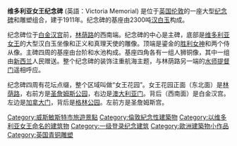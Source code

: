 {{noteTA
|G1=PoliticiansUK
|G2=UK Places
|1=zh-cn:澳大利亚门;zh-hk:澳洲門;
|2= zh-tw:女王; zh-hk:女皇; 
}}
{{Infobox historic site
| name = 維多利亞女王紀念碑
| image = File:Victoria Memorial, The Mall, London.jpg
| image_size =
| locmapin = United Kingdom Central London
| map_relief =
| map_width =
| map_caption = The Victoria Monument in central London
| coordinates ={{Coord|51|30|06.65|N|00|08|26.34|W|type:landmark_scale:3000|display=inline,title}}
| gbgridref = TQ291797
| location = [[林蔭大道_(倫敦)|林蔭大道]]
| area = [[倫敦|倫敦]], {{postcode|SW|1}}
| elevation =
| height =  25公尺<ref name="RP">{{cite web|url=https://www.royalparks.org.uk/parks/st-jamess-park/things-to-see-and-do/monuments-fountains-and-statues/the-queen-victoria-memorial|title=The Queen Victoria Memorial|publisher=The Royal Parks|access-date=13 January 2015|archive-date=2019-03-18|archive-url=https://web.archive.org/web/20190318173352/https://www.royalparks.org.uk/parks/st-jamess-park/things-to-see-and-do/monuments-fountains-and-statues/the-queen-victoria-memorial|dead-url=no}}</ref>
| beginning_label = Unveiled
| beginning_date = 1911年5月16日
| built =1901年 (紀念花園) 1906–24年 紀念碑)<ref name="Pevsner"/>
| built_for =
| architect = 
| sculptor = (Sir)托馬斯·布洛克
| architecture = 布雜藝術建築<ref name="Pevsner">{{citation
 | last1 = Bradley | first1 = Simon
 | last2 = Pevsner |first2 = Nikolaus
 | year = 2003
 | title = London: Westminster
 | volume = 6
 | series = The Buildings of England
 | location = London and New Haven
 | publisher = Yale University Press
 | pages = 655–6
}}
</ref> / 愛德華時代建築
| restored = 銅牌 – 2011 年 4 月<ref>{{cite web|url=https://www.royalparks.org.uk/__data/assets/pdf_file/0008/41768/st-james-and-green-park-management-plan.pdf|title=St James's Park and the Green Park Management Plan 2008–2018|year=2014|publisher=The Royal Parks|access-date=13 January 2015|archive-date=2022-03-08|archive-url=https://web.archive.org/web/20220308105841/https://www.royalparks.org.uk/__data/assets/pdf_file/0008/41768/st-james-and-green-park-management-plan.pdf|dead-url=no}}</ref>
| restored_by =
| visitation_num =
| visitation_year =
| governing_body = 	皇家公園
| owner =
| designation1_offname = Queen Victoria Memorial
| designation1 = Grade I
| designation1_date = 5 February 1970
| designation1_number = 1273864<ref name="NHLE">{{NHLE |num= 1273864|desc= Queen Victoria Memorial|access-date= 1 January 2015}}</ref>
}}
'''维多利亚女王纪念碑''' (英語：Victoria Memorial) 是位于[[英国|英国]][[伦敦|伦敦]]的一座大型[[纪念碑|纪念碑]]和雕塑组合，建于1911年。纪念碑的基座由2300吨[[汉白玉|汉白玉]]构成。

纪念碑位于[[白金汉宫|白金汉宫]]前，[[林荫路|林荫路]]的西南端。纪念碑的中心是主碑，底部是[[维多利亚_(英国君主)|维多利亚女王]]的大型汉白玉坐像和正义和真理天使的雕像。顶端是鎏金的[[胜利女神|胜利女神]]和两个侍从像。主碑四周的基座由台阶和水池构成。基座四角各有一组人狮铜像，其中一组由[[新西兰|新西兰]]人民赠送。整个纪念碑的装饰注重航海主题，与林荫路另一端的[[水师提督门|水师提督门]]遥相呼应。

纪念碑四周有花坛点缀，整个区域叫做“女王花园”。女王花园正面（东北面）是[[林荫路|林荫路]]，右前方是[[圣詹姆士公园|圣詹姆斯公园]]，右边是[[澳大利亚门|澳大利亚门]]。背后（西南面）是白金汉宫。左边是[[加拿大门|加拿大门]]，背后是[[格林公园|格林公园]]。左前方是圣詹姆斯宫。
{{倫敦公共藝術}}

{{DEFAULTSORT:Victoria Memorial}}
[[Category:威斯敏斯特市旅遊景點|Category:威斯敏斯特市旅遊景點]]
[[Category:倫敦紀念性建築物|Category:倫敦紀念性建築物]]
[[Category:以维多利亚女王命名的建筑物|Category:以维多利亚女王命名的建筑物]]
[[Category:一级登录纪念建筑|Category:一级登录纪念建筑]]
[[Category:歐洲建築物小作品|Category:歐洲建築物小作品]]
[[Category:英国青铜雕塑|Category:英国青铜雕塑]]